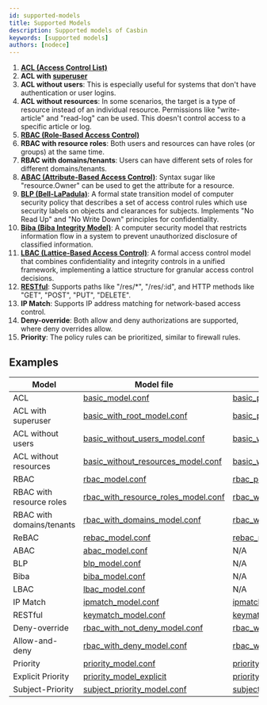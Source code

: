 ```yaml
---
id: supported-models
title: Supported Models
description: Supported models of Casbin
keywords: [supported models]
authors: [nodece]
---
```


1. [**ACL (Access Control List)**](https://en.wikipedia.org/wiki/Access_control_list)
2. **ACL with [superuser](https://en.wikipedia.org/wiki/Superuser)**
3. **ACL without users**: This is especially useful for systems that don't have authentication or user logins.
4. **ACL without resources**: In some scenarios, the target is a type of resource instead of an individual resource. Permissions like "write-article" and "read-log" can be used. This doesn't control access to a specific article or log.
5. **[RBAC (Role-Based Access Control)](https://en.wikipedia.org/wiki/Role-based_access_control)**
6. **RBAC with resource roles**: Both users and resources can have roles (or groups) at the same time.
7. **RBAC with domains/tenants**: Users can have different sets of roles for different domains/tenants.
8. **[ABAC (Attribute-Based Access Control)](https://en.wikipedia.org/wiki/Attribute-Based_Access_Control)**: Syntax sugar like "resource.Owner" can be used to get the attribute for a resource.
9. **[BLP (Bell-LaPadula)](https://en.wikipedia.org/wiki/Bell%E2%80%93LaPadula_model)**: A formal state transition model of computer security policy that describes a set of access control rules which use security labels on objects and clearances for subjects. Implements "No Read Up" and "No Write Down" principles for confidentiality.
10. **[Biba (Biba Integrity Model)](https://en.wikipedia.org/wiki/Biba_Model)**: A computer security model that restricts information flow in a system to prevent unauthorized disclosure of classified information.
11. **[LBAC (Lattice-Based Access Control)](./LBAC)**: A formal access control model that combines confidentiality and integrity controls in a unified framework, implementing a lattice structure for granular access control decisions.
12. **[RESTful](https://en.wikipedia.org/wiki/Representational_state_transfer)**: Supports paths like "/res/*", "/res/:id", and HTTP methods like "GET", "POST", "PUT", "DELETE".
13. **IP Match**: Supports IP address matching for network-based access control.
14. **Deny-override**: Both allow and deny authorizations are supported, where deny overrides allow.
15. **Priority**: The policy rules can be prioritized, similar to firewall rules.

## Examples

| Model                     | Model file                                                                                                                       | Policy file                                                                                                                      |
|---------------------------|----------------------------------------------------------------------------------------------------------------------------------|----------------------------------------------------------------------------------------------------------------------------------|
| ACL                       | [basic_model.conf](https://github.com/casbin/casbin/blob/master/examples/basic_model.conf)                                       | [basic_policy.csv](https://github.com/casbin/casbin/blob/master/examples/basic_policy.csv)                                       |
| ACL with superuser        | [basic_with_root_model.conf](https://github.com/casbin/casbin/blob/master/examples/basic_with_root_model.conf)                   | [basic_policy.csv](https://github.com/casbin/casbin/blob/master/examples/basic_policy.csv)                                       |
| ACL without users         | [basic_without_users_model.conf](https://github.com/casbin/casbin/blob/master/examples/basic_without_users_model.conf)           | [basic_without_users_policy.csv](https://github.com/casbin/casbin/blob/master/examples/basic_without_users_policy.csv)           |
| ACL without resources     | [basic_without_resources_model.conf](https://github.com/casbin/casbin/blob/master/examples/basic_without_resources_model.conf)   | [basic_without_resources_policy.csv](https://github.com/casbin/casbin/blob/master/examples/basic_without_resources_policy.csv)   |
| RBAC                      | [rbac_model.conf](https://github.com/casbin/casbin/blob/master/examples/rbac_model.conf)                                         | [rbac_policy.csv](https://github.com/casbin/casbin/blob/master/examples/rbac_policy.csv)                                         |
| RBAC with resource roles  | [rbac_with_resource_roles_model.conf](https://github.com/casbin/casbin/blob/master/examples/rbac_with_resource_roles_model.conf) | [rbac_with_resource_roles_policy.csv](https://github.com/casbin/casbin/blob/master/examples/rbac_with_resource_roles_policy.csv) |
| RBAC with domains/tenants | [rbac_with_domains_model.conf](https://github.com/casbin/casbin/blob/master/examples/rbac_with_domains_model.conf)               | [rbac_with_domains_policy.csv](https://github.com/casbin/casbin/blob/master/examples/rbac_with_domains_policy.csv)               |
| ReBAC                     | [rebac_model.conf](https://github.com/casbin/casbin/blob/master/examples/rebac_model.conf)                                       | [rebac_policy.csv](https://github.com/casbin/casbin/blob/master/examples/rebac_policy.csv)                                       |
| ABAC                      | [abac_model.conf](https://github.com/casbin/casbin/blob/master/examples/abac_model.conf)                                         | N/A                                                                                                                              |
| BLP                       | [blp_model.conf](https://github.com/casbin/casbin/blob/master/examples/blp_model.conf)                                           | N/A                                                                                                                              |
| Biba                      | [biba_model.conf](https://github.com/casbin/casbin/blob/master/examples/biba_model.conf)                                         | N/A                                                                                                                              |
| LBAC                      | [lbac_model.conf](https://github.com/casbin/casbin/blob/master/examples/lbac_model.conf)                                         | N/A                                                                                                                              |
| IP Match                  | [ipmatch_model.conf](https://github.com/casbin/casbin/blob/master/examples/ipmatch_model.conf)                                   | [ipmatch_policy.csv](https://github.com/casbin/casbin/blob/master/examples/ipmatch_policy.csv)                                   |
| RESTful                   | [keymatch_model.conf](https://github.com/casbin/casbin/blob/master/examples/keymatch_model.conf)                                 | [keymatch_policy.csv](https://github.com/casbin/casbin/blob/master/examples/keymatch_policy.csv)                                 |
| Deny-override             | [rbac_with_not_deny_model.conf](https://github.com/casbin/casbin/blob/master/examples/rbac_with_not_deny_model.conf)             | [rbac_with_deny_policy.csv](https://github.com/casbin/casbin/blob/master/examples/rbac_with_deny_policy.csv)                     |
| Allow-and-deny            | [rbac_with_deny_model.conf](https://github.com/casbin/casbin/blob/master/examples/rbac_with_deny_model.conf)                     | [rbac_with_deny_policy.csv](https://github.com/casbin/casbin/blob/master/examples/rbac_with_deny_policy.csv)                     |
| Priority                  | [priority_model.conf](https://github.com/casbin/casbin/blob/master/examples/priority_model.conf)                                 | [priority_policy.csv](https://github.com/casbin/casbin/blob/master/examples/priority_policy.csv)                                 |
| Explicit Priority         | [priority_model_explicit](https://github.com/casbin/casbin/blob/master/examples/priority_model_explicit.conf)                    | [priority_policy_explicit.csv](https://github.com/casbin/casbin/blob/master/examples/priority_policy_explicit.csv)               |
| Subject-Priority          | [subject_priority_model.conf](https://github.com/casbin/casbin/blob/master/examples/subject_priority_model.conf)                 | [subject_priority_policyl.csv](https://github.com/casbin/casbin/blob/master/examples/subject_priority_policy.csv)                |
